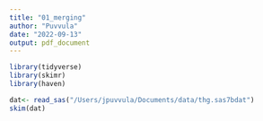```yaml
---
title: "01_merging"
author: "Puvvula"
date: "2022-09-13"
output: pdf_document
---
```


```r
library(tidyverse)
library(skimr)
library(haven)

```

```r
dat<- read_sas("/Users/jpuvvula/Documents/data/thg.sas7bdat")
skim(dat)
```

